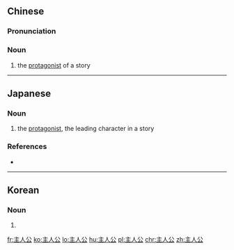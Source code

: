 ==Chinese==
{{zh-forms|type=21}}

===Pronunciation===
{{zh-pron
|m=zhǔréngōng
|c=zyu2 jan4 gung1
|cat=n
}}

===Noun===
{{zh-noun}}

# the [[protagonist]] of a story

----

==Japanese==
{{ja-kanjitab|しゅ|じん|こう|yomi=on}}

===Noun===
{{ja-noun|しゅじんこう}}

# the [[protagonist]], the leading character in a story
#: {{ja-usex|この物語の主人公は蛙である。|この ものがたり の しゅじんこう は かえる である。|The main character in this story is a frog.}}

===References===
* {{R:Shogakukan}}

----

==Korean==
{{ko-hanjatab|主|人|公}}

===Noun===
{{ko-noun|hj|rv=juin-gong|hangeul=주인공}}

# {{hanja form of|주인공|main character}}

[[fr:主人公]]
[[ko:主人公]]
[[lo:主人公]]
[[hu:主人公]]
[[pl:主人公]]
[[chr:主人公]]
[[zh:主人公]]